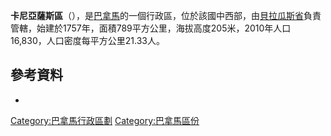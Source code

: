 {{Coord|8|19|12|N|81|12|36|W|display=title}}

'''卡尼亞薩斯區'''（{{lang-es|Distrito de Cañazas}}），是[[巴拿馬|巴拿馬]]的一個行政區，位於該國中西部，由[[貝拉瓜斯省|貝拉瓜斯省]]負責管轄，始建於1757年，面積789平方公里，海拔高度205米，2010年人口16,830，人口密度每平方公里21.33人。

==參考資料==
*{{cite web|url=http://www.statoids.com/ypa.html|title=Districts of Panama|publisher=Statoids|accessdate=April 13, 2009|archive-date=2011-09-29|archive-url=https://web.archive.org/web/20110929221316/http://www.statoids.com/ypa.html|dead-url=no}}

{{巴拿馬區份}}

{{Veraguas Province}}

[[Category:巴拿馬行政區劃|Category:巴拿馬行政區劃]]
[[Category:巴拿馬區份|Category:巴拿馬區份]]


{{Panama-geo-stub}}